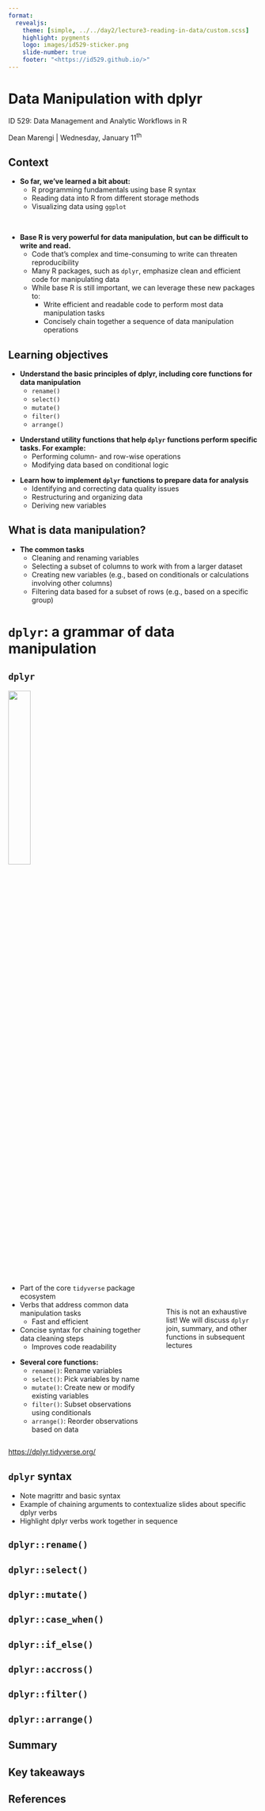 ```yaml
---
format: 
  revealjs:
    theme: [simple, ../../day2/lecture3-reading-in-data/custom.scss]
    highlight: pygments
    logo: images/id529-sticker.png
    slide-number: true
    footer: "<https://id529.github.io/>"
---
```


# Data Manipulation with dplyr {.white-title .white-code background-image="images/bg-planet-1.png" background-size="110% auto"}

::: white-15-pt
ID 529: Data Management and Analytic Workflows in R
:::

::: white-12-pt
Dean Marengi \| Wednesday, January 11<sup>th</sup>
:::

## Context {.smaller}
- **So far, we've learned a bit about:**
  -   [R programming]{.blue-bold} fundamentals using base R syntax
  -   [Reading data]{.blue-bold} into R from different storage methods
  -   [Visualizing data]{.blue-bold} using `ggplot`

<br>

- **Base R is very powerful for data manipulation, but can be difficult to write and read.**
  -   Code that's complex and time-consuming to write can threaten reproducibility
  -   Many R packages, such as `dplyr`, emphasize clean and efficient code for manipulating data
  -   While base R is still important, we can leverage these new packages to:  
      -   Write efficient and readable code to perform most data manipulation tasks 
      -   Concisely chain together a sequence of data manipulation operations

## Learning objectives {.smaller}

-   **Understand the basic principles of dplyr, including core functions for data manipulation**
    -   `rename()`
    -   `select()`
    -   `mutate()`
    -   `filter()`
    -   `arrange()`

::: {.small-break}
:::

-   **Understand utility functions that help `dplyr` functions perform specific tasks. For example:**
    -   Performing column- and row-wise operations
    -   Modifying data based on conditional logic

::: {.small-break}
:::

-  **Learn how to implement `dplyr` functions to prepare data for analysis**
    -   Identifying and correcting data quality issues
    -   Restructuring and organizing data
    -   Deriving new variables

## What is data manipulation? {.smaller}

-   **The common tasks**
    -   Cleaning and renaming variables 
    -   Selecting a subset of columns to work with from a larger dataset
    -   Creating new variables (e.g., based on conditionals or calculations involving other columns)
    -   Filtering data based for a subset of rows (e.g., based on a specific group)
  
  
# `dplyr`: a grammar of data manipulation {.white-code .white-title background-image="images/bg-planet-2.png" background-size="110% auto"}

## `dplyr` {.smaller}

![](images/hex-dplyr.png){.absolute right="0" bottom="1" height="30%"}

:::: {.columns}
::: {.column width="60%"}
-   Part of the core `tidyverse` package ecosystem
-   Verbs that address common data manipulation tasks
    -   Fast and efficient
-   Concise syntax for chaining together data cleaning steps
    -   Improves code readability


::: {.small-break}
:::

-   **Several core functions:**
    -   `rename()`: Rename variables
    -   `select()`: Pick variables by name
    -   `mutate()`: Create new or modify existing variables
    -   `filter()`: Subset observations using conditionals
    -   `arrange()`: Reorder observations based on data
:::

::: {.small-break}
:::

::: {.column width="40%"}

<br> <br>

[This is not an exhaustive list! We will discuss `dplyr` join, summary, and other functions in subsequent lectures]{.blue-bold}
:::
::::

::: aside
<https://dplyr.tidyverse.org/>
:::

## `dplyr` syntax {.smaller}

-   Note magrittr and basic syntax 
-   Example of chaining arguments to contextualize slides about specific dplyr verbs
-   Highlight dplyr verbs work together in sequence

## `dplyr::rename()`
  
## `dplyr::select()` 
  
## `dplyr::mutate()`
  
## `dplyr::case_when()`
  
## `dplyr::if_else()`
  
## `dplyr::accross()`
  
## `dplyr::filter()`
  
## `dplyr::arrange()`
  
<!-- ## `dplyr::summarize()` -->

<!-- ## `dplyr::group_by()` -->
  
## Summary {.smaller}

## Key takeaways {.smaller}
  
## References {.smaller}
  
  
  